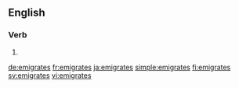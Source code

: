 {{also|émigrâtes}}
==English==

===Verb===
{{head|en|verb form}}

# {{en-third-person singular of|emigrate}}

[[de:emigrates]]
[[fr:emigrates]]
[[ja:emigrates]]
[[simple:emigrates]]
[[fi:emigrates]]
[[sv:emigrates]]
[[vi:emigrates]]